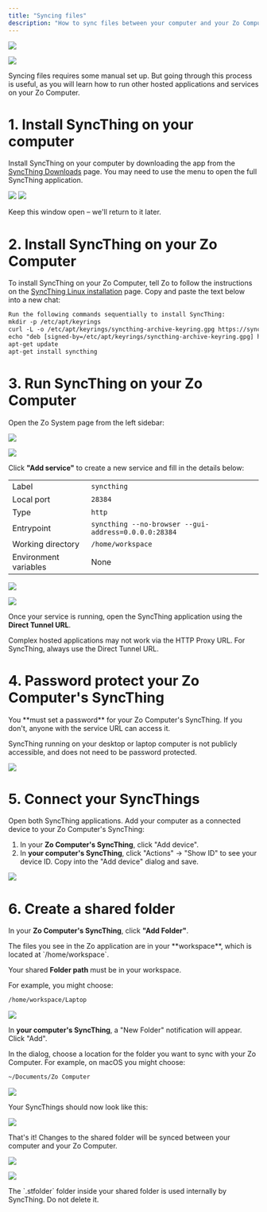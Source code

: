 ```yaml
---
title: "Syncing files"
description: "How to sync files between your computer and your Zo Computer"
---
```


<Frame caption="A synced folder in Zo Computer and macOS Finder">
  <img
    className="block dark:hidden"
    src="/screenshots/syncthing-synced-light.png"
  />

  <img
    className="hidden dark:block"
    src="/screenshots/syncthing-synced-dark.png"
  />
</Frame>

<Tip>
  Syncing files requires some manual set up. But going through this process is useful, as you will learn how to run other hosted applications and services on your Zo Computer.
</Tip>

# 1. Install SyncThing on your computer

Install SyncThing on your computer by downloading the app from the [SyncThing Downloads](https://syncthing.net/downloads/) page. You may need to use the menu to open the full SyncThing application.

<Frame caption="Click Open from the SyncThing menu to open the application">
  <img
    className="block"
    src="/screenshots/syncthing-menubar.png"
  />
</Frame>

<Frame caption="The SyncThing application runs in your browser">
  <img
    className="block"
    src="/screenshots/syncthing-first-open.png"
  />
</Frame>

Keep this window open – we'll return to it later.

# 2. Install SyncThing on your Zo Computer

To install SyncThing on your Zo Computer, tell Zo to follow the instructions on the [SyncThing Linux installation](https://apt.syncthing.net/) page. Copy and paste the text below into a new chat:

```txt
Run the following commands sequentially to install SyncThing:
mkdir -p /etc/apt/keyrings
curl -L -o /etc/apt/keyrings/syncthing-archive-keyring.gpg https://syncthing.net/release-key.gpg
echo "deb [signed-by=/etc/apt/keyrings/syncthing-archive-keyring.gpg] https://apt.syncthing.net/ syncthing stable-v2" | tee /etc/apt/sources.list.d/syncthing.list
apt-get update
apt-get install syncthing
```

# 3. Run SyncThing on your Zo Computer

Open the Zo System page from the left sidebar:

<Frame caption="The Zo Computer System page">
  <img
    className="block dark:hidden"
    src="/screenshots/system-light.png"
  />

  <img
    className="hidden dark:block"
    src="/screenshots/system-dark.png"
  />
</Frame>

Click **"Add service"** to create a new service and fill in the details below:

|                       |                                                      |
| --------------------- | ---------------------------------------------------- |
| Label                 | `syncthing`                                          |
| Local port            | `28384`                                              |
| Type                  | `http`                                               |
| Entrypoint            | `syncthing --no-browser --gui-address=0.0.0.0:28384` |
| Working directory     | `/home/workspace`                                    |
| Environment variables | None                                                 |

<Frame caption="A running SyncThing service">
  <img
    className="block dark:hidden"
    src="/screenshots/syncthing-service-light.png"
  />

  <img
    className="hidden dark:block"
    src="/screenshots/syncthing-service-dark.png"
  />
</Frame>

Once your service is running, open the SyncThing application using the **Direct Tunnel URL**.

<Info>
  Complex hosted applications may not work via the HTTP Proxy URL. For SyncThing, always use the Direct Tunnel URL.
</Info>

# 4. Password protect your Zo Computer's SyncThing

<Warning>
  You **must set a password** for your Zo Computer's SyncThing. If you don't, anyone with the service URL can access it.

  SyncThing running on your desktop or laptop computer is not publicly accessible, and does not need to be password protected.
</Warning>

<Frame caption="Setting a user and password in your Zo Computer SyncThing">
  <img
    className="block"
    src="/screenshots/syncthing-password.png"
  />
</Frame>

# 5. Connect your SyncThings

Open both SyncThing applications. Add your computer as a connected device to your Zo Computer's SyncThing:

1. In your **Zo Computer's SyncThing**, click "Add device".
2. In **your computer's SyncThing**, click "Actions" → "Show ID" to see your device ID. Copy into the "Add device" dialog and save.

<Frame caption="Connecting a device to SyncThing">
  <img
    className="block"
    src="/screenshots/syncthing-add-device.png"
  />
</Frame>

# 6. Create a shared folder

In your **Zo Computer's SyncThing**, click **"Add Folder"**.

<Info>
  The files you see in the Zo application are in your **workspace**, which is located at `/home/workspace`.

  Your shared **Folder path** must be in your workspace.
</Info>

For example, you might choose:

```sh
/home/workspace/Laptop
```

<Frame caption="Creating a shared folder in your Zo Computer's SyncThing">
  <img
    className="block"
    src="/screenshots/syncthing-folder.png"
  />
</Frame>

In **your computer's SyncThing**, a "New Folder" notification will appear. Click "Add".

In the dialog, choose a location for the folder you want to sync with your Zo Computer. For example, on macOS you might choose:

```sh
~/Documents/Zo Computer
```

<Frame caption="Creating a shared folder in your Zo Computer's SyncThing">
  <img
    className="block"
    src="/screenshots/syncthing-folder-confirm.png"
  />
</Frame>

Your SyncThings should now look like this:

<Frame caption="Our two computers are connected">
  <img
    className="block"
    src="/screenshots/syncthing-connected.png"
  />
</Frame>

That's it\! Changes to the shared folder will be synced between your computer and your Zo Computer.

<Frame caption="A synced folder in Zo Computer and macOS Finder">
  <img
    className="block dark:hidden"
    src="/screenshots/syncthing-synced-light.png"
  />

  <img
    className="hidden dark:block"
    src="/screenshots/syncthing-synced-dark.png"
  />
</Frame>

<Warning>
  The `.stfolder` folder inside your shared folder is used internally by SyncThing. Do not delete it.
</Warning>